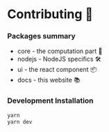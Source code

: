 # Contributing 🙏
### Packages summary
* core - the computation part 🧠
* nodejs - NodeJS specifics 🛠️
* ui - the react component 📦
* docs - this website 📚

### Development Installation
```bash
yarn
yarn dev
```